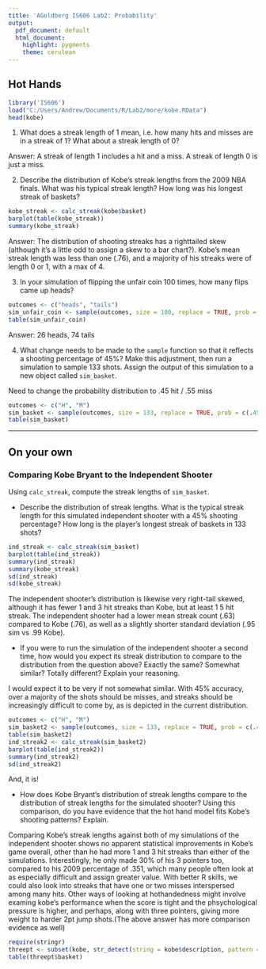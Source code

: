 ---
title: 'AGoldberg IS606 Lab2: Probability'
output:
  pdf_document: default
  html_document:
    highlight: pygments
    theme: cerulean
---

## Hot Hands

```{r load-data, eval=TRUE}
library('IS606')
load("C:/Users/Andrew/Documents/R/Lab2/more/kobe.RData")
head(kobe)
```


1.  What does a streak length of 1 mean, i.e. how many hits and misses are in a 
    streak of 1? What about a streak length of 0?

Answer: A streak of length 1 includes a hit and a miss. A streak of length 0 is just a miss. 


2.  Describe the distribution of Kobe's streak lengths from the 2009 NBA finals. 
    What was his typical streak length? How long was his longest streak of baskets?
    
```{r calc-streak-kobe, eval=TRUE}
kobe_streak <- calc_streak(kobe$basket)
barplot(table(kobe_streak))
summary(kobe_streak)
```

Answer: The distribution of shooting streaks has a righttailed skew (although it's a little odd to assign a skew to a bar chart?). Kobe's mean streak length was less than one (.76), and a majority of his streaks were of length 0 or 1, with a max of 4. 

3.  In your simulation of flipping the unfair coin 100 times, how many flips 
    came up heads?

```{r sim-unfair-coin, eval=TRUE}
outcomes <- c("heads", "tails")
sim_unfair_coin <- sample(outcomes, size = 100, replace = TRUE, prob = c(0.2, 0.8))
table(sim_unfair_coin)
```

Answer: 26 heads, 74 tails


4.  What change needs to be made to the `sample` function so that it reflects a 
    shooting percentage of 45%? Make this adjustment, then run a simulation to 
    sample 133 shots. Assign the output of this simulation to a new object called
    `sim_basket`.

Need to change the probability distribution to .45 hit / .55 miss
```{r sim-shots, eval=TRUE}
outcomes <- c("H", "M")
sim_basket <- sample(outcomes, size = 133, replace = TRUE, prob = c(.45, .55))
table(sim_basket)
```

* * *

## On your own

### Comparing Kobe Bryant to the Independent Shooter

Using `calc_streak`, compute the streak lengths of `sim_basket`.

-   Describe the distribution of streak lengths. What is the typical streak 
    length for this simulated independent shooter with a 45% shooting percentage?
    How long is the player's longest streak of baskets in 133 shots?

```{r kobe-independent, eval=TRUE}
ind_streak <- calc_streak(sim_basket)
barplot(table(ind_streak))
summary(ind_streak)
summary(kobe_streak)
sd(ind_streak)
sd(kobe_streak)
```

The independent shooter's distribution is likewise very right-tail skewed, although it has fewer 1 and 3 hit streaks than Kobe, but at least 1 5 hit streak. The independent shooter had a lower mean streak count (.63) compared to Kobe (.76), as well as a slightly shorter standard deviation (.95 sim vs .99 Kobe).

-   If you were to run the simulation of the independent shooter a second time, 
    how would you expect its streak distribution to compare to the distribution 
    from the question above? Exactly the same? Somewhat similar? Totally 
    different? Explain your reasoning.
    
I would expect it to be very if not somewhat similar. With 45% accuracy, over a majority of the shots should be misses, and streaks should be increasingly difficult to come by, as is depicted in the current distribution.

```{r sim2, eval=TRUE}
outcomes <- c("H", "M")
sim_basket2 <- sample(outcomes, size = 133, replace = TRUE, prob = c(.45, .55))
table(sim_basket2)
ind_streak2 <- calc_streak(sim_basket2)
barplot(table(ind_streak2))
summary(ind_streak2)
sd(ind_streak2)
```

And, it is!

-   How does Kobe Bryant's distribution of streak lengths compare to the 
    distribution of streak lengths for the simulated shooter? Using this 
    comparison, do you have evidence that the hot hand model fits Kobe's 
    shooting patterns? Explain.

Comparing Kobe's streak lengths against both of my simulations of the independent shooter shows no apparent statistical improvements in Kobe's game overall, other than he had more 1 and 3 hit streaks than either of the simulations. Interestingly, he only made 30% of his 3 pointers too, compared to his 2009 percentage of .351, which many people often look at as especially difficult and assign greater value. With better R skills, we could also look into streaks that have one or two misses interspersed among many hits. Other ways of looking at hothandedness might involve examing kobe's performance when the score is tight and the phsychological pressure is higher, and perhaps, along with three pointers, giving more weight to harder 2pt jump shots.(The above answer has more comparison evidence as well)

```{r kobe-threepts, eval=TRUE}
require(stringr)
threept <- subset(kobe, str_detect(string = kobe$description, pattern = c("3pt", "three point")))
table(threept$basket)
```


